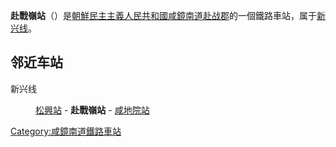 {{朝鮮半島車站資訊
|公司色 = blue
|文字色 = 
|站名 = 赴戰嶺站
|圖片 = 
|pxl = 
|圖片說明 =
|前一站 = [[松興站|松興]]
|前一站距離 = 7.1
|後一站距離 = 6.6
|後一站 = [[咸地院站|咸地院]]
|所屬路線 = [[新兴线|新兴线]]
|距離 = 72.0
|起點站 = [[咸兴操车场|咸兴操车场]]
|諺文 = 부전령역
|朝鮮漢字 = 赴戰嶺驛
|文觀部式 = 
|馬-賴式 = Pujŏnryŏng-yŏk
|副站名 = 
|車站編號 = 
|停站路線數 = 
|所屬公司 = [[朝鮮民主主義人民共和國鐵道省|朝鮮民主主義人民共和國鐵道省]]
|所在地 =[[咸鏡南道|咸鏡南道]][[赴战郡|赴战郡]]
|車站構造 = 地面车站
|月台配置 = 
|啟用年月日 =
|廢站年月日 = 
|上下車人次 = 
|統計年度 = 
|轉車 = 
|備註 = 
|全寬備註 = 
}}

'''赴戰嶺站'''（{{lang-ko|부전령역}}）是[[朝鮮民主主義人民共和國|朝鮮民主主義人民共和國]][[咸鏡南道|咸鏡南道]][[赴战郡|赴战郡]]的一個鐵路車站，属于[[新兴线|新兴线]]。

==邻近车站==
新兴线
:[[松興站|松興站]] - '''赴戰嶺站''' - [[咸地院站|咸地院站]]

{{朝鲜铁路小作品}}

{{新兴线}}

[[Category:咸鏡南道鐵路車站|Category:咸鏡南道鐵路車站]]